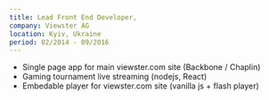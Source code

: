 ```yaml
---
title: Lead Front End Developer,
company: Viewster AG
location: Kyiv, Ukraine
period: 02/2014 - 09/2016
---
```

* Single page app for main viewster.com site (Backbone / Chaplin)
* Gaming tournament live streaming (nodejs, React)
* Embedable player for viewster.com site (vanilla js + flash player)